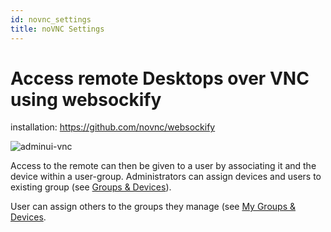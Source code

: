 ```yaml
---
id: novnc_settings
title: noVNC Settings
---
```


# Access remote Desktops over VNC using websockify

installation: https://github.com/novnc/websockify

![adminui-vnc](@site/static/img/admin_ui/vnc.png)

Access to the remote can then be given to a user by associating it and the device within a user-group.
Administrators can assign devices and users to existing group (see [Groups & Devices](group_devices)).

User can assign others to the groups they manage (see [My Groups & Devices](../ui/inventory).
